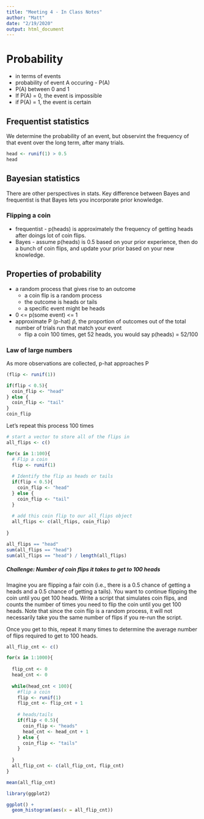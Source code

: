 ```yaml
---
title: "Meeting 4 - In Class Notes"
author: "Matt"
date: "2/19/2020"
output: html_document
---
```


# Probability 

* in terms of events
* probability of event A occuring - P(A)
* P(A) between 0 and 1
* If P(A) = 0, the event is impossible
* if P(A) = 1, the event is certain

## Frequentist statistics

We determine the probability of an event, but observint the frequency
of that event over the long term, after many trials.

```r
head <- runif(1) > 0.5
head
```

## Bayesian statistics

There are other perspectives in stats. 
Key difference between Bayes and frequentist is that Bayes lets you incorporate prior knowledge.

### Flipping a coin

* frequentist - p(heads) is approximately the frequency of getting heads after doings lot of coin flips.
* Bayes - assume p(heads) is 0.5 based on your prior experience, then do a bunch of coin flips, and update your prior based on your new knowledge.

## Properties of probability

* a random process that gives rise to an outcome
    * a coin flip is a random process
    * the outcome is heads or tails
    * a specific event might be heads
* 0 <= p(some event) <= 1
* approximate P (p-hat) $\hat{p}$, the proportion of outcomes out of the total number of trials run that match your event
    * flip a coin 100 times, get 52 heads, you would say p(heads) = 52/100

### Law of large numbers

As more observations are collected, p-hat approaches P

```r
(flip <- runif(1))
```

```r
if(flip < 0.5){
  coin_flip <- "head"
} else {
  coin_flip <- "tail"
}
coin_flip
```


Let's repeat this process 100 times

```r
# start a vector to store all of the flips in
all_flips <- c()

for(x in 1:100){
  # Flip a coin
  flip <- runif(1)
  
  # Identify the flip as heads or tails
  if(flip < 0.5){
    coin_flip <- "head"
  } else {
    coin_flip <- "tail"
  }
  
  # add this coin flip to our all_flips object
  all_flips <- c(all_flips, coin_flip)
  
}

all_flips == "head"
sum(all_flips == "head")
sum(all_flips == "head") / length(all_flips)
```

##### Challenge: Number of coin flips it takes to get to 100 heads

Imagine you are flipping a fair coin (i.e., there is a 0.5 chance of getting a heads and a 0.5 chance of getting a tails). You want to continue flipping the coin until you get 100 heads. Write a script that simulates coin flips, and counts the number of times you need to flip the coin until you get 100 heads. Note that since the coin flip is a random process, it will not necessarily take you the same number of flips if you re-run the script.

Once you get to this, repeat it many times to determine the average number of flips required to get to 100 heads.

```r
all_flip_cnt <- c()

for(x in 1:1000){
  
  flip_cnt <- 0
  head_cnt <- 0
  
  while(head_cnt < 100){
    #flip a coin
    flip <- runif(1)
    flip_cnt <- flip_cnt + 1
    
    # heads/tails
    if(flip < 0.5){
      coin_flip <- "heads"
      head_cnt <- head_cnt + 1
    } else {
      coin_flip <- "tails"
    }
    
  }
  all_flip_cnt <- c(all_flip_cnt, flip_cnt)
}

mean(all_flip_cnt)

```

```r
library(ggplot2)

ggplot() +
  geom_histogram(aes(x = all_flip_cnt))
```

